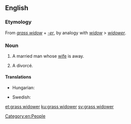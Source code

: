 ==English==

===Etymology===
From ''[[grass widow]]'' + ''[[-er]]'', by analogy with ''[[widow]]'' > ''[[widower]]''.

===Noun===
{{en-noun|head=[[grass]] [[widower]]}}

# {{lb|en|idiomatic|rare}} A married man whose [[wife]] is away.
# A divorcé.

====Translations====
{{trans-top|a married man whose wife is away}}
* Hungarian: {{t+|hu|szalmaözvegy}}
{{trans-mid}}
* Swedish: {{t+|sv|gräsänkling|c}}
{{trans-bottom}}

[[Category:en:People]]

[[et:grass widower]]
[[ku:grass widower]]
[[sv:grass widower]]